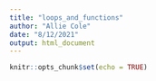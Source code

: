 ```yaml
---
title: "loops_and_functions"
author: "Allie Cole"
date: "8/12/2021"
output: html_document
---
```


```r
knitr::opts_chunk$set(echo = TRUE)
```

